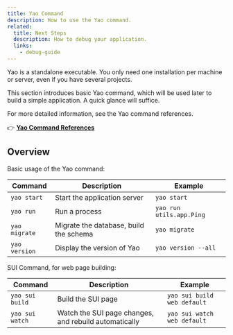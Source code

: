 ```yaml
---
title: Yao Command
description: How to use the Yao command.
related:
  title: Next Steps
  description: How to debug your application.
  links:
    - debug-guide
---
```


Yao is a standalone executable. You only need one installation per machine or server, even if you have several projects.

This section introduces basic Yao command, which will be used later to build a simple application. A quick glance will suffice.

For more detailed information, see the Yao command references.

👉 **[Yao Command References](../references/yao)**

## Overview

Basic usage of the Yao command:

| Command       | Description                            | Example                  |
| ------------- | -------------------------------------- | ------------------------ |
| `yao start`   | Start the application server           | `yao start`              |
| `yao run`     | Run a process                          | `yao run utils.app.Ping` |
| `yao migrate` | Migrate the database, build the schema | `yao migrate`            |
| `yao version` | Display the version of Yao             | `yao version --all`      |

SUI Command, for web page building:

| Command         | Description                                           | Example                     |
| --------------- | ----------------------------------------------------- | --------------------------- |
| `yao sui build` | Build the SUI page                                    | `yao sui build web default` |
| `yao sui watch` | Watch the SUI page changes, and rebuild automatically | `yao sui watch web default` |
